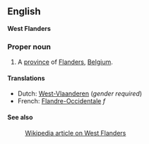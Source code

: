 ==English==
'''West Flanders'''

===Proper noun===

#A [[province]] of [[Flanders]], [[Belgium]].

====Translations====
*Dutch: [[West-Vlaanderen]] (''gender required'')
*French: [[Flandre-Occidentale]] ''f''

====See also====
:[[en:West_Flanders|Wikipedia article on West Flanders]]